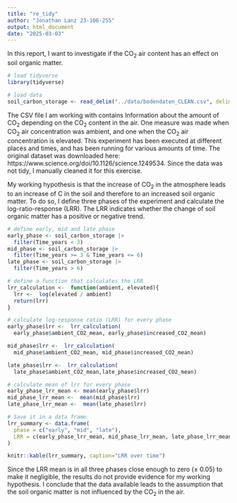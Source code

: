 ```yaml
---
title: "re_tidy"
author: "Jonathan Lanz 23-106-255"
output: html_document
date: "2025-03-03"
---
```


In this report, I want to investigate if the CO<sub>2</sub> air content has an effect on soil organic matter.

```r
# load tidyverse
library(tidyverse)

# load data
soil_carbon_storage <- read_delim("../data/bodendaten_CLEAN.csv", delim = ";")
```

The CSV file I am working with contains Information about the amount of CO<sub>2</sub> depending on the CO<sub>2</sub> content in the air. One measure was made when CO<sub>2</sub> air concentration was ambient, and one when the CO<sub>2</sub> air concentration is elevated. This experiment has been executed at different places and times, and has been running for various amounts of time. The original dataset was downloaded here: 
https://www.science.org/doi/10.1126/science.1249534.
Since the data was not tidy, I manually cleaned it for this exercise. 

My working hypothesis is that the increase of CO<sub>2</sub> in the atmosphere leads to an increase of C in the soil and therefore to an increased soil organic matter. To do so, I define three phases of the experiment and calculate the log-ratio-response (LRR). The LRR indicates whether the change of soil organic matter has a positive or negative trend.

```r
# define early, mid and late phase
early_phase <- soil_carbon_storage |> 
  filter(Time_years < 3)
mid_phase <- soil_carbon_storage |> 
  filter(Time_years >= 3 & Time_years <= 6)
late_phase <- soil_carbon_storage |>
  filter(Time_years > 6)

# define a function that calculates the LRR
lrr_calculation <-  function(ambient, elevated){
  lrr <-  log(elevated / ambient)
  return(lrr)
}

# calculate log-response ratio (LRR) for every phase
early_phase$lrr <-  lrr_calculation(
  early_phase$ambient_CO2_mean, early_phase$increased_CO2_mean)

mid_phase$lrr <-  lrr_calculation(
  mid_phase$ambient_CO2_mean, mid_phase$increased_CO2_mean)

late_phase$lrr <-  lrr_calculation(
  late_phase$ambient_CO2_mean,late_phase$increased_CO2_mean)

# calculate mean of lrr for every phase
early_phase_lrr_mean <- mean(early_phase$lrr)
mid_phase_lrr_mean <-  mean(mid_phase$lrr)
late_phase_lrr_mean <-  mean(late_phase$lrr)

# Save it in a data frame
lrr_summary <- data.frame(
  phase = c("early", "mid", "late"),
  LRR = c(early_phase_lrr_mean, mid_phase_lrr_mean, late_phase_lrr_mean)
)

knitr::kable(lrr_summary, caption="LRR over time")
```

 
Since the LRR mean is in all three phases close enough to zero (± 0.05) to make it negligible, the results do not provide evidence for my working hypothesis. I conclude that the data available leads to the assumption that the soil organic matter is not influenced by the CO<sub>2</sub> in the air.








